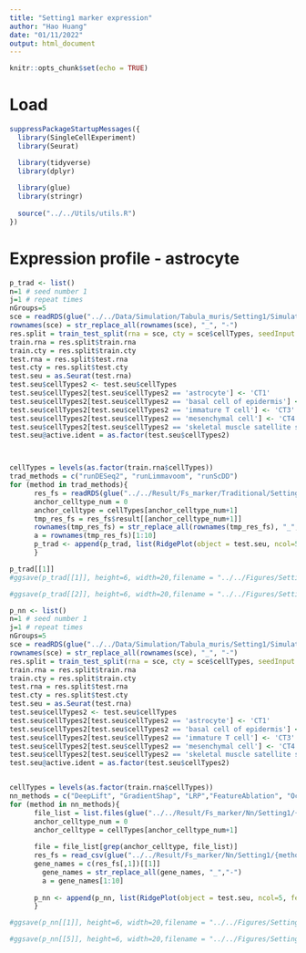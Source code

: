 ```yaml
---
title: "Setting1 marker expression"
author: "Hao Huang"
date: "01/11/2022"
output: html_document
---
```


```r
knitr::opts_chunk$set(echo = TRUE)
```

# Load
```r
suppressPackageStartupMessages({
  library(SingleCellExperiment)
  library(Seurat)

  library(tidyverse)
  library(dplyr)
  
  library(glue)
  library(stringr)
  
  source("../../Utils/utils.R")
})
```

# Expression profile - astrocyte
```r
p_trad <- list()
n=1 # seed number 1
j=1 # repeat times
nGroups=5
sce = readRDS(glue("../../Data/Simulation/Tabula_muris/Setting1/Simulation_setting1_nCells_200_nGroups_{nGroups}__iteration{j}_seeds{n}.rds"))
rownames(sce) = str_replace_all(rownames(sce), "_", "-")
res.split = train_test_split(rna = sce, cty = sce$cellTypes, seedInput = 1234)
train.rna = res.split$train.rna
train.cty = res.split$train.cty
test.rna = res.split$test.rna
test.cty = res.split$test.cty
test.seu = as.Seurat(test.rna)
test.seu$cellTypes2 <- test.seu$cellTypes
test.seu$cellTypes2[test.seu$cellTypes2 == 'astrocyte'] <- 'CT1'
test.seu$cellTypes2[test.seu$cellTypes2 == 'basal cell of epidermis'] <- 'CT2'
test.seu$cellTypes2[test.seu$cellTypes2 == 'immature T cell'] <- 'CT3'
test.seu$cellTypes2[test.seu$cellTypes2 == 'mesenchymal cell'] <- 'CT4'
test.seu$cellTypes2[test.seu$cellTypes2 == 'skeletal muscle satellite stem cell'] <- 'CT5'
test.seu@active.ident = as.factor(test.seu$cellTypes2)



cellTypes = levels(as.factor(train.rna$cellTypes))
trad_methods = c("runDESeq2", "runLimmavoom", "runScDD")
for (method in trad_methods){
      res_fs = readRDS(glue("../../Result/Fs_marker/Traditional/Setting1/{method}/Res_{method}_Simulation_setting1_nCells_200_nGroups_{nGroups}__iteration{j}_seeds{n}.rds"))
      anchor_celltype_num = 0
      anchor_celltype = cellTypes[anchor_celltype_num+1]
      tmp_res_fs = res_fs$result[[anchor_celltype_num+1]]
      rownames(tmp_res_fs) = str_replace_all(rownames(tmp_res_fs), "_","-") # covert this, to make seurat and non-seruat methods compatiable
      a = rownames(tmp_res_fs)[1:10]
      p_trad <- append(p_trad, list(RidgePlot(object = test.seu, ncol=5, features = a)))
      }
```

```r
p_trad[[1]]
#ggsave(p_trad[[1]], height=6, width=20,filename = "../../Figures/Setting1/runDESeq2_markers_v2.pdf")

#ggsave(p_trad[[2]], height=6, width=20,filename = "../../Figures/Setting1/runLimmavoom_markers_v2.pdf")
```


```r
p_nn <- list()
n=1 # seed number 1
j=1 # repeat times
nGroups=5
sce = readRDS(glue("../../Data/Simulation/Tabula_muris/Setting1/Simulation_setting1_nCells_200_nGroups_{nGroups}__iteration{j}_seeds{n}.rds"))
rownames(sce) = str_replace_all(rownames(sce), "_", "-")
res.split = train_test_split(rna = sce, cty = sce$cellTypes, seedInput = 1234)
train.rna = res.split$train.rna
train.cty = res.split$train.cty
test.rna = res.split$test.rna
test.cty = res.split$test.cty
test.seu = as.Seurat(test.rna)
test.seu$cellTypes2 <- test.seu$cellTypes
test.seu$cellTypes2[test.seu$cellTypes2 == 'astrocyte'] <- 'CT1'
test.seu$cellTypes2[test.seu$cellTypes2 == 'basal cell of epidermis'] <- 'CT2'
test.seu$cellTypes2[test.seu$cellTypes2 == 'immature T cell'] <- 'CT3'
test.seu$cellTypes2[test.seu$cellTypes2 == 'mesenchymal cell'] <- 'CT4'
test.seu$cellTypes2[test.seu$cellTypes2 == 'skeletal muscle satellite stem cell'] <- 'CT5'
test.seu@active.ident = as.factor(test.seu$cellTypes2)


cellTypes = levels(as.factor(train.rna$cellTypes))
nn_methods = c("DeepLift", "GradientShap", "LRP","FeatureAblation", "Occlusion","Lime")
for (method in nn_methods){
      file_list = list.files(glue("../../Result/Fs_marker/Nn/Setting1/{method}/dataset_seeds_{n}/"))
      anchor_celltype_num = 0
      anchor_celltype = cellTypes[anchor_celltype_num+1]
            
      file = file_list[grep(anchor_celltype, file_list)]
      res_fs = read_csv(glue("../../Result/Fs_marker/Nn/Setting1/{method}/dataset_seeds_{n}/{file}"), show_col_types = FALSE)
      gene_names = c(res_fs[,1])[[1]]
        gene_names = str_replace_all(gene_names, "_","-")
        a = gene_names[1:10]
      
      p_nn <- append(p_nn, list(RidgePlot(object = test.seu, ncol=5, features = a)))
      }
```

```r
#ggsave(p_nn[[1]], height=6, width=20,filename = "../../Figures/Setting1/DeepLift_markers_v2.pdf")

#ggsave(p_nn[[5]], height=6, width=20,filename = "../../Figures/Setting1/Occlusion_markers_v2.pdf")
```
